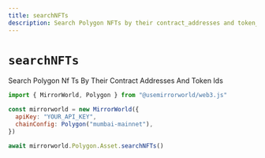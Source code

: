```yaml
---
title: searchNFTs
description: Search Polygon NFTs by their contract_addresses and token_ids
---
```


# `searchNFTs`

Search Polygon Nf Ts By Their Contract Addresses And Token Ids

```js
import { MirrorWorld, Polygon } from "@usemirrorworld/web3.js"

const mirrorworld = new MirrorWorld({
  apiKey: "YOUR_API_KEY",
  chainConfig: Polygon("mumbai-mainnet"),
})

await mirrorworld.Polygon.Asset.searchNFTs()
```

